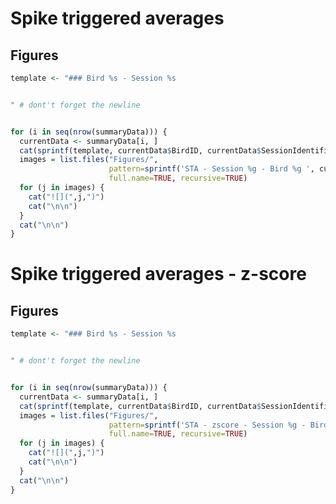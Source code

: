 # Spike triggered averages

## Figures

```R
template <- "### Bird %s - Session %s


" # dont't forget the newline


for (i in seq(nrow(summaryData))) {
  currentData <- summaryData[i, ]
  cat(sprintf(template, currentData$BirdID, currentData$SessionIdentifier))
  images = list.files("Figures/",
                      pattern=sprintf('STA - Session %g - Bird %g ', currentData$SessionIdentifier, currentData$BirdID),
                      full.name=TRUE, recursive=TRUE)
  for (j in images) {
    cat("![](",j,")")
    cat("\n\n")
  }
  cat("\n\n")
}


```

# Spike triggered averages - z-score

## Figures

```R
template <- "### Bird %s - Session %s


" # dont't forget the newline


for (i in seq(nrow(summaryData))) {
  currentData <- summaryData[i, ]
  cat(sprintf(template, currentData$BirdID, currentData$SessionIdentifier))
  images = list.files("Figures/",
                      pattern=sprintf('STA - zscore - Session %g - Bird %g ', currentData$SessionIdentifier, currentData$BirdID),
                      full.name=TRUE, recursive=TRUE)
  for (j in images) {
    cat("![](",j,")")
    cat("\n\n")
  }
  cat("\n\n")
}


```